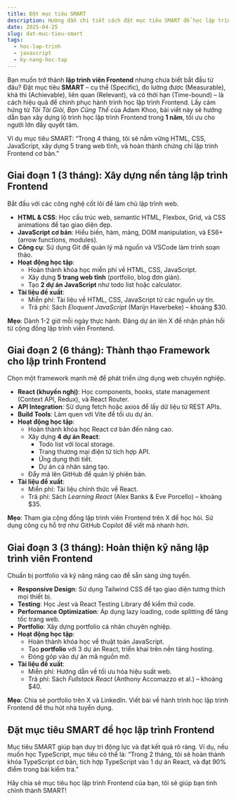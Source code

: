```yaml
---
title: Đặt mục tiêu SMART
description: Hướng dẫn chi tiết cách đặt mục tiêu SMART để học lập trình Frontend, tối ưu cho người mới bắt đầu, dựa trên lộ trình chuẩn.
date: 2025-04-25
slug: dat-muc-tieu-smart
tags:
  - hoc-lap-trinh
  - javascript
  - ky-nang-hoc-tap
---
```


Bạn muốn trở thành **lập trình viên Frontend** nhưng chưa biết bắt đầu từ đâu? Đặt mục tiêu **SMART** – cụ thể (Specific), đo lường được (Measurable), khả thi (Achievable), liên quan (Relevant), và có thời hạn (Time-bound) – là cách hiệu quả để chinh phục hành trình học lập trình Frontend. Lấy cảm hứng từ _Tôi Tài Giỏi, Bạn Cũng Thế_ của Adam Khoo, bài viết này sẽ hướng dẫn bạn xây dựng lộ trình học lập trình Frontend trong **1 năm**, tối ưu cho người lớn đầy quyết tâm.

Ví dụ mục tiêu SMART: “Trong 4 tháng, tôi sẽ nắm vững HTML, CSS, JavaScript, xây dựng 5 trang web tĩnh, và hoàn thành chứng chỉ lập trình Frontend cơ bản.”

## Giai đoạn 1 (3 tháng): Xây dựng nền tảng lập trình Frontend

Bắt đầu với các công nghệ cốt lõi để làm chủ lập trình web.

- **HTML & CSS**: Học cấu trúc web, semantic HTML, Flexbox, Grid, và CSS animations để tạo giao diện đẹp.
- **JavaScript cơ bản**: Hiểu biến, hàm, mảng, DOM manipulation, và ES6+ (arrow functions, modules).
- **Công cụ**: Sử dụng Git để quản lý mã nguồn và VSCode làm trình soạn thảo.
- **Hoạt động học tập**:
  - Hoàn thành khóa học miễn phí về HTML, CSS, JavaScript.
  - Xây dựng **5 trang web tĩnh** (portfolio, blog đơn giản).
  - Tạo **2 dự án JavaScript** như todo list hoặc calculator.
- **Tài liệu đề xuất**:
  - Miễn phí: Tài liệu về HTML, CSS, JavaScript từ các nguồn uy tín.
  - Trả phí: Sách _Eloquent JavaScript_ (Marijn Haverbeke) – khoảng $30.

**Mẹo**: Dành 1-2 giờ mỗi ngày thực hành. Đăng dự án lên X để nhận phản hồi từ cộng đồng lập trình viên Frontend.

## Giai đoạn 2 (6 tháng): Thành thạo Framework cho lập trình Frontend

Chọn một framework mạnh mẽ để phát triển ứng dụng web chuyên nghiệp.

- **React (khuyến nghị)**: Học components, hooks, state management (Context API, Redux), và React Router.
- **API Integration**: Sử dụng fetch hoặc axios để lấy dữ liệu từ REST APIs.
- **Build Tools**: Làm quen với Vite để tối ưu dự án.
- **Hoạt động học tập**:
  - Hoàn thành khóa học React cơ bản đến nâng cao.
  - Xây dựng **4 dự án React**:
    - Todo list với local storage.
    - Trang thương mại điện tử tích hợp API.
    - Ứng dụng thời tiết.
    - Dự án cá nhân sáng tạo.
  - Đẩy mã lên GitHub để quản lý phiên bản.
- **Tài liệu đề xuất**:
  - Miễn phí: Tài liệu chính thức về React.
  - Trả phí: Sách _Learning React_ (Alex Banks & Eve Porcello) – khoảng $35.

**Mẹo**: Tham gia cộng đồng lập trình viên Frontend trên X để học hỏi. Sử dụng công cụ hỗ trợ như GitHub Copilot để viết mã nhanh hơn.

## Giai đoạn 3 (3 tháng): Hoàn thiện kỹ năng lập trình viên Frontend

Chuẩn bị portfolio và kỹ năng nâng cao để sẵn sàng ứng tuyển.

- **Responsive Design**: Sử dụng Tailwind CSS để tạo giao diện tương thích mọi thiết bị.
- **Testing**: Học Jest và React Testing Library để kiểm thử code.
- **Performance Optimization**: Áp dụng lazy loading, code splitting để tăng tốc trang web.
- **Portfolio**: Xây dựng portfolio cá nhân chuyên nghiệp.
- **Hoạt động học tập**:
  - Hoàn thành khóa học về thuật toán JavaScript.
  - Tạo **portfolio** với 3 dự án React, triển khai trên nền tảng hosting.
  - Đóng góp vào dự án mã nguồn mở.
- **Tài liệu đề xuất**:
  - Miễn phí: Hướng dẫn về tối ưu hóa hiệu suất web.
  - Trả phí: Sách _Fullstack React_ (Anthony Accomazzo et al.) – khoảng $40.

**Mẹo**: Chia sẻ portfolio trên X và LinkedIn. Viết bài về hành trình học lập trình Frontend để thu hút nhà tuyển dụng.

## Đặt mục tiêu SMART để học lập trình Frontend

Mục tiêu SMART giúp bạn duy trì động lực và đạt kết quả rõ ràng. Ví dụ, nếu muốn học TypeScript, mục tiêu có thể là: “Trong 2 tháng, tôi sẽ hoàn thành khóa TypeScript cơ bản, tích hợp TypeScript vào 1 dự án React, và đạt 90% điểm trong bài kiểm tra.”

Hãy chia sẻ mục tiêu học lập trình Frontend của bạn, tôi sẽ giúp bạn tinh chỉnh thành SMART!
